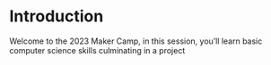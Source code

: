 # Introduction {.unnumbered}

Welcome to the 2023 Maker Camp, in this session, you'll learn basic computer science skills culminating in a project

